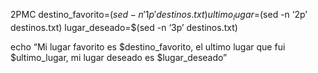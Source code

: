 2PMC destino_favorito=$(sed -n '1p' destinos.txt)
ultimo_lugar=$(sed -n '2p' destinos.txt)
lugar_deseado=$(sed -n '3p' destinos.txt)

echo "Mi lugar favorito es $destino_favorito, el ultimo lugar que fui $ultimo_lugar, mi lugar deseado es $lugar_deseado"
